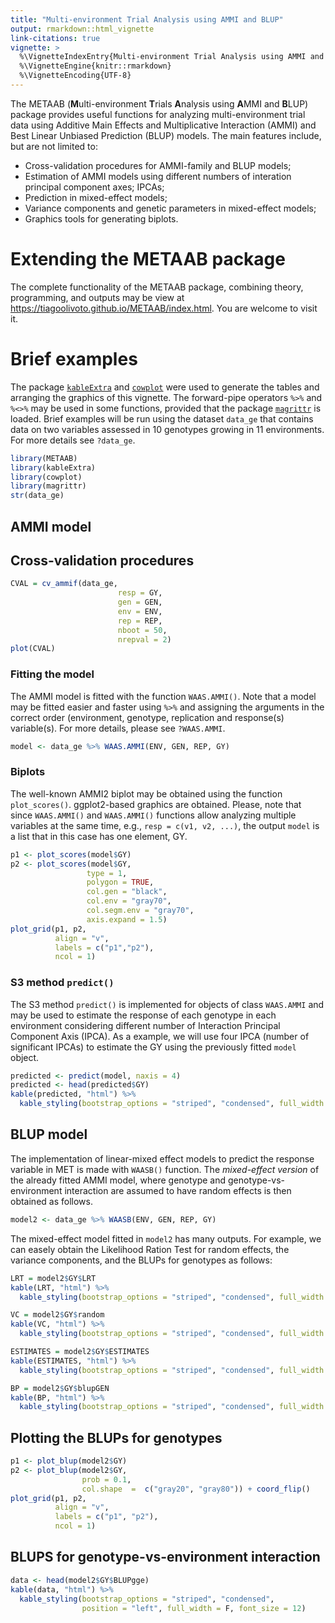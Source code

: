 ```yaml
---
title: "Multi-environment Trial Analysis using AMMI and BLUP"
output: rmarkdown::html_vignette
link-citations: true
vignette: >
  %\VignetteIndexEntry{Multi-environment Trial Analysis using AMMI and BLUP}
  %\VignetteEngine{knitr::rmarkdown}
  %\VignetteEncoding{UTF-8}
---
```


The METAAB (**M**ulti-environment **T**rials **A**nalysis using **A**MMI and **B**LUP) package provides useful functions for analyzing multi-environment trial data using Additive Main Effects and Multiplicative Interaction (AMMI) and Best Linear Unbiased Prediction (BLUP) models. The main features include, but are not limited to:

* Cross-validation procedures for AMMI-family and BLUP models;
* Estimation of AMMI models using different numbers of interation principal component axes; IPCAs;
* Prediction in mixed-effect models;
* Variance components and genetic parameters in mixed-effect models;
* Graphics tools for generating biplots.


# Extending the METAAB package

The complete functionality of the METAAB package, combining theory, programming, and outputs may be view at <https://tiagoolivoto.github.io/METAAB/index.html>. You are welcome to visit it.

# Brief examples
The package [`kableExtra`](https://haozhu233.github.io/kableExtra/) and [`cowplot`](https://github.com/wilkelab/cowplot) were used to generate the tables and arranging the graphics of this vignette. The forward-pipe operators `%>%` and `%<>%` may be used in some functions, provided that the package [`magrittr`](https://magrittr.tidyverse.org/) is loaded. Brief examples will be run using the dataset `data_ge` that contains data on two variables assessed in 10 genotypes growing in 11 environments. For more details see `?data_ge`.

```r
library(METAAB)
library(kableExtra)
library(cowplot)
library(magrittr)
str(data_ge)
```


## AMMI model
## Cross-validation procedures

```r
CVAL = cv_ammif(data_ge,
                        resp = GY,
                        gen = GEN,
                        env = ENV,
                        rep = REP,
                        nboot = 50,
                        nrepval = 2)
plot(CVAL)
```


### Fitting the model
The AMMI model is fitted with the function `WAAS.AMMI()`. Note that a model may be fitted easier and faster using `%>%` and assigning the arguments in the correct order (environment, genotype, replication and response(s) variable(s). For more details, please see `?WAAS.AMMI`.

```r
model <- data_ge %>% WAAS.AMMI(ENV, GEN, REP, GY)
```

### Biplots

The well-known AMMI2 biplot may be obtained using the function `plot_scores()`. ggplot2-based graphics are obtained. Please, note that since `WAAS.AMMI()` and `WAAS.AMMI()` functions allow analyzing multiple variables at the same time, e.g., `resp = c(v1, v2, ...)`, the output `model` is a list that in this case has one element, GY.

```r
p1 <- plot_scores(model$GY)
p2 <- plot_scores(model$GY,
                 type = 1,
                 polygon = TRUE,
                 col.gen = "black",
                 col.env = "gray70",
                 col.segm.env = "gray70",
                 axis.expand = 1.5)
plot_grid(p1, p2,
          align = "v",
          labels = c("p1","p2"),
          ncol = 1)
```


### S3 method `predict()`
The S3 method `predict()` is implemented for objects of class `WAAS.AMMI` and may be used to estimate the response of each genotype in each environment considering different number of Interaction Principal Component Axis (IPCA). As a example, we will use four IPCA (number of significant IPCAs) to estimate the GY using the previously fitted `model` object.

```r
predicted <- predict(model, naxis = 4)
predicted <- head(predicted$GY)
kable(predicted, "html") %>%
  kable_styling(bootstrap_options = "striped", "condensed", full_width = F)
```

## BLUP model
The implementation of linear-mixed effect models to predict the response variable in MET is made with `WAASB()` function. The *mixed-effect version* of the already fitted AMMI model, where genotype and genotype-vs-environment interaction are assumed to have random effects is then obtained as follows.

```r
model2 <- data_ge %>% WAASB(ENV, GEN, REP, GY)
```

The mixed-effect model fitted in `model2` has many outputs. For example, we can easely obtain the Likelihood Ration Test for random effects, the variance components, and the BLUPs for genotypes as follows:


```r
LRT = model2$GY$LRT
kable(LRT, "html") %>%
  kable_styling(bootstrap_options = "striped", "condensed", full_width = F)

VC = model2$GY$random
kable(VC, "html") %>%
  kable_styling(bootstrap_options = "striped", "condensed", full_width = F)

ESTIMATES = model2$GY$ESTIMATES
kable(ESTIMATES, "html") %>%
  kable_styling(bootstrap_options = "striped", "condensed", full_width = F)

BP = model2$GY$blupGEN
kable(BP, "html") %>%
  kable_styling(bootstrap_options = "striped", "condensed", full_width = F)
```



## Plotting the BLUPs for genotypes

```r
p1 <- plot_blup(model2$GY)
p2 <- plot_blup(model2$GY,
                prob = 0.1,
                col.shape  =  c("gray20", "gray80")) + coord_flip()
plot_grid(p1, p2,
          align = "v",
          labels = c("p1", "p2"),
          ncol = 1)
```


## BLUPS for genotype-vs-environment interaction

```r
data <- head(model2$GY$BLUPgge)
kable(data, "html") %>%
  kable_styling(bootstrap_options = "striped", "condensed",
                position = "left", full_width = F, font_size = 12)
```


